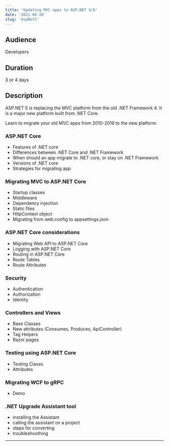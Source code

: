 ```yaml
---
title: 'Updating MVC apps to ASP.NET 5/6'
date: '2021-04-26'
slug: 'AspNet5'
---
```


## Audience

Developers

## Duration

3 or 4 days

## Description

ASP.NET 5 is replacing the MVC platform from the old .NET Framework 4. It is a major new platform built from .NET Core.

Learn to migrate your old MVC apps from 2010-2019 to the new platform.

### ASP.NET Core

- Features of .NET core
- Differences between .NET Core and .NET Framework
- When should an app migrate to .NET core, or stay on .NET Framework
- Versions of .NET core
- Strategies for migrating app

### Migrating MVC to ASP.NET Core

- Startup classes
- Middleware
- Dependency injection
- Static files
- HttpContext object
- Migrating from web.config to appsettings.json

### ASP.NET Core considerations

- Migrating Web API to ASP.NET Core
- Logging with ASP.NET Core
- Routing in ASP.NET Core
- Route Tables
- Route Attributes

### Security

- Authentication
- Authorization
- Identity

### Controllers and Views

- Base Classes
- New attributes (Consumes, Produces, ApiController)
- Tag Helpers
- Razor pages

### Testing using ASP.NET Core

- Testing Clases
- Attributes

### Migrating WCF to gRPC

- Demo

### .NET Upgrade Assistant tool

- installing the Assistant
- calling the assistant on a project
- steps for converting
- troubleshoothing

---

###
